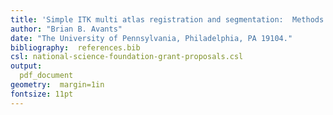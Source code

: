 ```yaml
---
title: 'Simple ITK multi atlas registration and segmentation:  Methods and tutorials'
author: "Brian B. Avants"
date: "The University of Pennsylvania, Philadelphia, PA 19104."
bibliography:  references.bib
csl: national-science-foundation-grant-proposals.csl
output:
  pdf_document
geometry:  margin=1in
fontsize: 11pt
---
```

